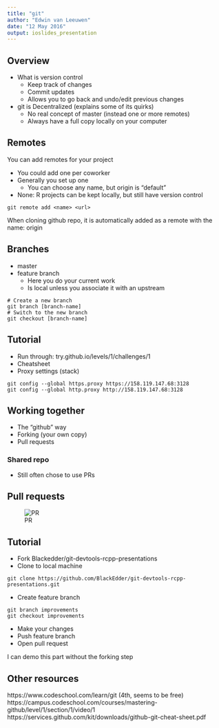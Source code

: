 ```yaml
---
title: "git"
author: "Edwin van Leeuwen"
date: "12 May 2016"
output: ioslides_presentation
---
```


## Overview

- What is version control
    - Keep track of changes
    - Commit updates
    - Allows you to go back and undo/edit previous changes
- git is Decentralized (explains some of its quirks)
    - No real concept of master (instead one or more remotes)
    - Always have a full copy locally on your computer

## Remotes

You can add remotes for your project

- You could add one per coworker
- Generally you set up one
    - You can choose any name, but origin is "default"
- None: R projects can be kept locally, but still have version control

```
git remote add <name> <url>
```

When cloning github repo, it is automatically added as a remote with the name: origin

## Branches

- master
- feature branch 
    - Here you do your current work
    - Is local unless you associate it with an upstream

``` 
# Create a new branch
git branch [branch-name]
# Switch to the new branch
git checkout [branch-name]
```

## Tutorial

- Run through: try.github.io/levels/1/challenges/1
- Cheatsheet
- Proxy settings (stack)

```
git config --global https.proxy https://158.119.147.68:3128
git config --global http.proxy http://158.119.147.68:3128
```

## Working together

- The "github" way
- Forking (your own copy)
- Pull requests

### Shared repo

- Still often chose to use PRs

## Pull requests

![PR](./assets/git-collaboration-4-638.png)

## Tutorial

- Fork Blackedder/git-devtools-rcpp-presentations
- Clone to local machine

```
git clone https://github.com/BlackEdder/git-devtools-rcpp-presentations.git
```

- Create feature branch

```
git branch improvements
git checkout improvements
```

- Make your changes
- Push feature branch
- Open pull request

I can demo this part without the forking step

## Other resources

https://www.codeschool.com/learn/git (4th, seems to be free)
https://campus.codeschool.com/courses/mastering-github/level/1/section/1/video/1
https://services.github.com/kit/downloads/github-git-cheat-sheet.pdf
